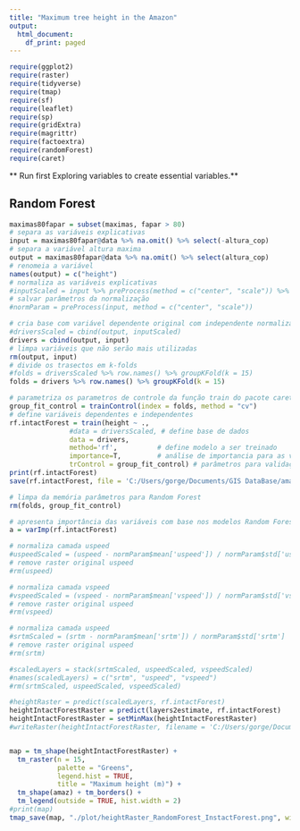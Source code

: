 ```yaml
---
title: "Maximum tree height in the Amazon"
output:
  html_document:
    df_print: paged
---
```


```r
require(ggplot2)
require(raster)
require(tidyverse)
require(tmap)
require(sf)
require(leaflet)
require(sp)
require(gridExtra)
require(magrittr)
require(factoextra) 
require(randomForest)
require(caret)
```

** Run first Exploring variables to create essential variables.**

## Random Forest

```r
maximas80fapar = subset(maximas, fapar > 80)
# separa as variáveis explicativas
input = maximas80fapar@data %>% na.omit() %>% select(-altura_cop)
# separa a variável altura maxima
output = maximas80fapar@data %>% na.omit() %>% select(altura_cop)
# renomeia a variável
names(output) = c("height")
# normaliza as variáveis explicativas
#inputScaled = input %>% preProcess(method = c("center", "scale")) %>% predict(input)
# salvar parâmetros da normalização
#normParam = preProcess(input, method = c("center", "scale"))
```


```r
# cria base com variável dependente original com independente normalizada
#driversScaled = cbind(output, inputScaled)
drivers = cbind(output, input)
# limpa variáveis que não serão mais utilizadas
rm(output, input)
# divide os trasectos em k-folds
#folds = driversScaled %>% row.names() %>% groupKFold(k = 15)           
folds = drivers %>% row.names() %>% groupKFold(k = 15)           

# parametriza os parametros de controle da função train do pacote caret
group_fit_control = trainControl(index = folds, method = "cv")     
# define variáveis dependentes e independentes
rf.intactForest = train(height ~ .,                                         
               #data = driversScaled, # define base de dados
               data = drivers,
               method='rf',          # define modelo a ser treinado
               importance=T,         # análise de importancia para as variaveis
               trControl = group_fit_control) # parâmetros para validação cruzada
print(rf.intactForest)
save(rf.intactForest, file = 'C:/Users/gorge/Documents/GIS DataBase/amazon maximum height extras/objects/randomForestIntactForest.Rdata')

# limpa da memória parâmetros para Random Forest
rm(folds, group_fit_control)
```

```r
# apresenta importância das variáveis com base nos modelos Random Forest
a = varImp(rf.intactForest)
```

```r
# normaliza camada uspeed
#uspeedScaled = (uspeed - normParam$mean['uspeed']) / normParam$std['uspeed']
# remove raster original uspeed
#rm(uspeed)

# normaliza camada vspeed
#vspeedScaled = (vspeed - normParam$mean['vspeed']) / normParam$std['vspeed']
# remove raster original uspeed
#rm(vspeed)

# normaliza camada uspeed
#srtmScaled = (srtm - normParam$mean['srtm']) / normParam$std['srtm']
# remove raster original uspeed
#rm(srtm)

#scaledLayers = stack(srtmScaled, uspeedScaled, vspeedScaled)
#names(scaledLayers) = c("srtm", "uspeed", "vspeed")
#rm(srtmScaled, uspeedScaled, vspeedScaled)

```

```r

#heightRaster = predict(scaledLayers, rf.intactForest)
heightIntactForestRaster = predict(layers2estimate, rf.intactForest)
heightIntactForestRaster = setMinMax(heightIntactForestRaster)
#writeRaster(heightIntactForestRaster, filename = 'C:/Users/gorge/Documents/GIS DataBase/amazon maximum height extras/rfHeightIntactForestRaster.tif')


map = tm_shape(heightIntactForestRaster) + 
  tm_raster(n = 15,
            palette = "Greens",
            legend.hist = TRUE,
            title = "Maximum height (m)") +
  tm_shape(amaz) + tm_borders() +
  tm_legend(outside = TRUE, hist.width = 2)
#print(map)
tmap_save(map, "./plot/heightRaster_RandomForest_InstactForest.png", width = 1920, height = 1080)

```


